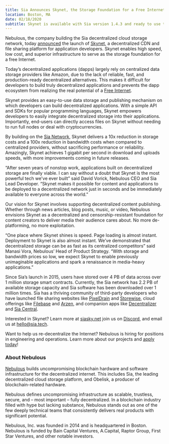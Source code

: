 ```yaml
---
title: Sia Announces Skynet, the Storage Foundation for a Free Internet
location: Boston, MA
date: 02/18/2020
subtitle: Skynet is available with Sia version 1.4.3 and ready to use today!
---
```


Nebulous, the company building the Sia decentralized cloud storage network, today [announced](https://blog.sia.tech/skynet-bdf0209d6d34) the launch of [Skynet](https://siasky.net/), a decentralized CDN and file sharing platform for application developers. Skynet enables high speed, low cost, and superior infrastructure to serve as the storage foundation for a free Internet.

Today’s decentralized applications (dapps) largely rely on centralized data storage providers like Amazon, due to the lack of reliable, fast, and production-ready decentralized alternatives. This makes it difficult for developers to build truly decentralized applications and prevents the dapp ecosystem from realizing the real potential of a [Free Internet](https://blog.sia.tech/the-war-for-a-free-internet-c0a7fcc00c46).

Skynet provides an easy-to-use data storage and publishing mechanism on which developers can build decentralized applications. With a simple API and SDKs for popular programming languages, Skynet empowers developers to easily integrate decentralized storage into their applications. Importantly, end-users can directly access files on Skynet without needing to run full nodes or deal with cryptocurrencies.

By building on the [Sia Network](https://sia.tech/), Skynet delivers a 10x reduction in storage costs and a 100x reduction in bandwidth costs when compared to centralized providers, without sacrificing performance or reliability. Amazingly, Skynet achieves 1 gigabit per second in download and uploads speeds, with more improvements coming in future releases.

“After seven years of nonstop work, applications built on decentralized storage are finally viable. I can say without a doubt that Skynet is the most powerful tech we've ever built” said David Vorick, Nebulous CEO and Sia Lead Developer. “Skynet makes it possible for content and applications to be deployed to a decentralized network just in seconds and be immediately available to everyone across the world.”

Our vision for Skynet involves supporting decentralized content publishing. Whether through news articles, blog posts, music, or video, Nebulous envisions Skynet as a decentralized and censorship-resistant foundation for content creators to deliver media their audience cares about. No more de-platforming, no more exploitation.

“One place where Skynet shines is speed. Page loading is almost instant. Deployment to Skynet is also almost instant. We’ve demonstrated that decentralized storage can be as fast as its centralized competitors” said Manasi Vora, Nebulous’ Head of Product Strategy. “With storage and bandwidth prices so low, we expect Skynet to enable previously unimaginable applications and spark a renaissance in media-heavy applications.”

Since Sia’s launch in 2015, users have stored over 4 PB of data across over 1 million storage smart contracts. Currently, the Sia network has 2.2 PB of available storage capacity and Sia software has been downloaded over 1 million times. Sia has a thriving community of third-party developers who have launched file sharing websites like [PixelDrain](https://pixeldrain.com/) and [Storewise](https://storewise.tech/), cloud offerings like [Filebase](https://filebase.com/) and [Arzen](https://arzen.tech/), and companion apps like [Decentralizer](https://keops.cc/decentralizer) and [Sia Central](https://siacentral.com/).

Interested in Skynet? Learn more at [siasky.net](https://siasky.net/) join us on [Discord](https://discord.gg/sia), and email us at hello@sia.tech.

Want to help us re-decentralize the Internet? Nebulous is hiring for positions in engineering and operations. Learn more about our projects and [apply today](https://jobs.lever.co/SkynetLabs)!

### About Nebulous

[Nebulous](https://siasky.net/) builds uncompromising blockchain hardware and software infrastructure for the decentralized internet. This includes Sia, the leading decentralized cloud storage platform, and Obelisk, a producer of blockchain-related hardware.

Nebulous defines uncompromising infrastructure as scalable, trustless, secure, and – most important – fully decentralized. In a blockchain industry filled with hype but lacking substance, Nebulous stands out as one of the few deeply technical teams that consistently delivers real products with significant potential.

Nebulous, Inc. was founded in 2014 and is headquartered in Boston. Nebulous is funded by Bain Capital Ventures, A.Capital, Raptor Group, First Star Ventures, and other notable investors.
